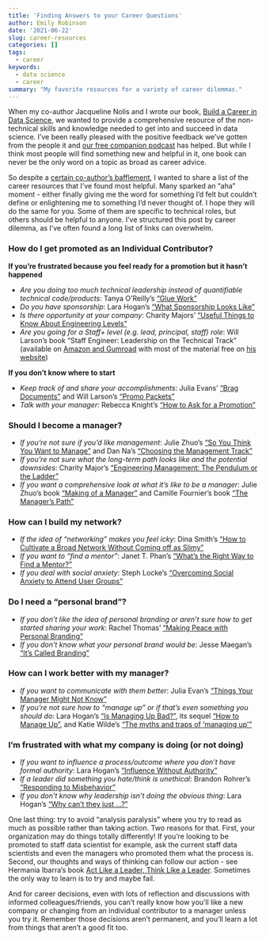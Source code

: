 ```yaml
---
title: 'Finding Answers to your Career Questions'
author: Emily Robinson
date: '2021-06-22'
slug: career-resources
categories: []
tags: 
  - career
keywords:
  - data science
  - career
summary: "My favorite resources for a variety of career dilemmas."
---
```


When my co-author Jacqueline Nolis and I wrote our book, [Build a Career in Data Science](https://bestbook.cool), we wanted to provide a comprehensive resource of the non-technical skills and knowledge needed to get into and succeed in data science. I’ve been really pleased with the positive feedback we’ve gotten from the people it and [our free companion podcast](https://podcast.bestbook.cool) has helped. But while I think most people will find something new and helpful in it, one book can never be the only word on a topic as broad as career advice. 

So despite a [certain co-author’s bafflement](https://twitter.com/skyetetra/status/1391820068498001921?s=20), I wanted to share a list of the career resources that I’ve found most helpful. Many sparked an “aha” moment - either finally giving me the word for something I’d felt but couldn’t define or enlightening me to something I’d never thought of. I hope they will do the same for you. Some of them are specific to technical roles, but others should be helpful to anyone. I’ve structured this post by career dilemma, as I’ve often found a long list of links can overwhelm.  

### How do I get promoted as an Individual Contributor?

**If you’re frustrated because you feel ready for a promotion but it hasn’t happened**

  - *Are you doing too much technical leadership instead of quantifiable technical code/products*: Tanya O’Reilly’s [“Glue Work”](https://noidea.dog/glue)
  - *Do you have sponsorship*: Lara Hogan’s [“What Sponsorship Looks Like”](https://larahogan.me/blog/what-sponsorship-looks-like/)
  - *Is there opportunity at your company*: Charity Majors' [“Useful Things to Know About Engineering Levels”](https://charity.wtf/2020/09/14/useful-things-to-know-about-engineering-levels/)
  - *Are you going for a Staff+ level (e.g. lead, principal, staff) role*: Will Larson's book "Staff Engineer: Leadership on the Technical Track" (available on [Amazon and Gumroad](https://staffeng.com/book) with most of the material free on [his website](https://staffeng.com/))
  
**If you don’t know where to start**

  - *Keep track of and share your accomplishments*: Julia Evans' [“Brag Documents”](https://jvns.ca/blog/brag-documents/) and Will Larson's ["Promo Packets"](https://lethain.com/promo-packets/)
  - *Talk with your manager*: Rebecca Knight’s [“How to Ask for a Promotion”](https://hbr.org/2018/01/how-to-ask-for-a-promotion)

### Should I become a manager? 
  - *If you're not sure if you'd like management*: Julie Zhuo's ["So You Think You Want to Manage"](https://medium.com/the-year-of-the-looking-glass/so-you-think-you-want-to-manage-1229723a4501) and Dan Na's ["Choosing the Management Track"](https://blog.danielna.com/choosing-the-management-track/)
  - *If you're not sure what the long-term path looks like and the potential downsides*: Charity Major's ["Engineering Management: The Pendulum or the Ladder"](https://charity.wtf/2019/01/04/engineering-management-the-pendulum-or-the-ladder/)
  - *If you want a comprehensive look at what it's like to be a manager*: Julie Zhuo's book ["Making of a Manager"](https://www.amazon.com/Making-Manager-What-Everyone-Looks/dp/0735219567) and Camille Fournier's book ["The Manager's Path"](https://www.amazon.com/Managers-Path-Leaders-Navigating-Growth/dp/1491973897)

### How can I build my network?

  - *If the idea of “networking” makes you feel icky*: Dina Smith's ["How to Cultivate a Broad Network Without Coming off as Slimy"](https://www.fastcompany.com/90612688/how-to-cultivate-a-broad-network-without-coming-off-as-slimy)
  - *If you want to “find a mentor”*: Janet T. Phan's ["What's the Right Way to Find a Mentor?"](https://hbr.org/2021/03/whats-the-right-way-to-find-a-mentor) 
  - *If you deal with social anxiety*: Steph Locke’s [“Overcoming Social Anxiety to Attend User Groups”](https://itsalocke.com/blog/overcoming-social-anxiety-to-attend-user-groups/)

### Do I need a "personal brand"? 

  - *If you don't like the idea of personal branding or aren't sure how to get started sharing your work*: Rachel Thomas' ["Making Peace with Personal Branding"](https://www.fast.ai/2017/12/18/personal-brand/)
  - *If you don't know what your personal brand would be*: Jesse Maegan's ["It's Called Branding"](https://www.jessemaegan.com/blog/branding/)

### How can I work better with my manager?

  - *If you want to communicate with them better*: Julia Evan’s [“Things Your Manager Might Not Know”](https://jvns.ca/blog/things-your-manager-might-not-know/)
  - *If you’re not sure how to “manage up” or if that’s even something you should do*: Lara Hogan’s [“Is Managing Up Bad?”](https://larahogan.me/blog/is-managing-up-bad/), its sequel [“How to Manage Up”](https://larahogan.me/blog/how-to-manage-up/), and Katie Wilde's ["The myths and traps of 'managing up'"](https://leaddev.com/communication-relationships/myths-and-traps-managing)

### I’m frustrated with what my company is doing (or not doing)

  - *If you want to influence a process/outcome where you don’t have formal authority*: Lara Hogan’s [“Influence Without Authority”](https://speakerdeck.com/lara/influence-without-authority)
  - *If a leader did something you hate/think is unethical*: Brandon Rohrer’s [“Responding to Misbehavior”](https://e2eml.school/org_response.html)
  - *If you don’t know why leadership isn’t doing the obvious thing*: Lara Hogan’s [“Why can’t they just …?”](https://larahogan.me/blog/why-cant-they-just/)

One last thing: try to avoid “analysis paralysis” where you try to read as much as possible rather than taking action. Two reasons for that. First, your organization may do things totally differently! If you’re looking to be promoted to staff data scientist for example, ask the current staff data scientists and even the managers who promoted them what the process is. Second, our thoughts and ways of thinking can follow our action - see Hermania Ibarra’s book [Act Like a Leader, Think Like a Leader](https://www.amazon.com/Act-Like-Leader-Think/dp/1422184129/). Sometimes the only way to learn is to try and maybe fail. 

And for career decisions, even with lots of reflection and discussions with informed colleagues/friends, you can't really know how you'll like a new company or changing from an individual contributor to a manager unless you try it. Remember those decisions aren't permanent, and you'll learn a lot from things that aren't a good fit too. 